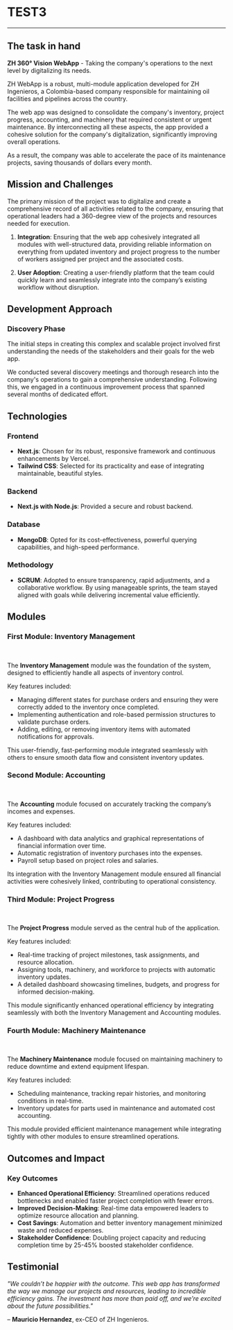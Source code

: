 # TEST3

---

<div style={{ marginTop: '40px', marginBottom: '40px', borderTop: '4px solid #B990FF' }} />

## The task in hand

<div style={{ marginTop: '20px' }} />

**ZH 360° Vision WebApp** - Taking the company's operations to the next level by digitalizing its needs.
<br/>

ZH WebApp is a robust, multi-module application developed for ZH Ingenieros, a Colombia-based company responsible for maintaining oil facilities and pipelines across the country.  

The web app was designed to consolidate the company's inventory, project progress, accounting, and machinery that required consistent or urgent maintenance. By interconnecting all these aspects, the app provided a cohesive solution for the company's digitalization, significantly improving overall operations.  

As a result, the company was able to accelerate the pace of its maintenance projects, saving thousands of dollars every month.

<div style={{ marginTop: '40px', marginBottom: '40px', borderTop: '4px solid #B990FF' }} />

## Mission and Challenges

<div style={{ marginTop: '20px' }} />


The primary mission of the project was to digitalize and create a comprehensive record of all activities related to the company, ensuring that operational leaders had a 360-degree view of the projects and resources needed for execution.  

<div style={{ marginTop: '20px', marginBottom: '20px', borderTop: '2px solid #666' }} />


1. **Integration**: Ensuring that the web app cohesively integrated all modules with well-structured data, providing reliable information on everything from updated inventory and project progress to the number of workers assigned per project and the associated costs.  

2. **User Adoption**: Creating a user-friendly platform that the team could quickly learn and seamlessly integrate into the company’s existing workflow without disruption.

<div style={{ marginTop: '40px', marginBottom: '40px', borderTop: '4px solid #B990FF' }} />

## Development Approach

<div style={{ marginTop: '20px' }} />

### Discovery Phase

The initial steps in creating this complex and scalable project involved first understanding the needs of the stakeholders and their goals for the web app.  

We conducted several discovery meetings and thorough research into the company's operations to gain a comprehensive understanding. Following this, we engaged in a continuous improvement process that spanned several months of dedicated effort.

<div style={{ marginTop: '40px', marginBottom: '40px', borderTop: '4px solid #B990FF' }} />

## Technologies

<div style={{ marginTop: '20px' }} />

### Frontend

- **Next.js**: Chosen for its robust, responsive framework and continuous enhancements by Vercel.  
- **Tailwind CSS**: Selected for its practicality and ease of integrating maintainable, beautiful styles.

<div style={{ marginTop: '20px', marginBottom: '20px', borderTop: '2px solid #666' }} />

### Backend

- **Next.js with Node.js**: Provided a secure and robust backend.

<div style={{ marginTop: '20px', marginBottom: '20px', borderTop: '2px solid #666' }} />

### Database

- **MongoDB**: Opted for its cost-effectiveness, powerful querying capabilities, and high-speed performance.

<div style={{ marginTop: '20px', marginBottom: '20px', borderTop: '2px solid #666' }} />

### Methodology

- **SCRUM**: Adopted to ensure transparency, rapid adjustments, and a collaborative workflow. By using manageable sprints, the team stayed aligned with goals while delivering incremental value efficiently.

<div style={{ marginTop: '40px', marginBottom: '40px', borderTop: '4px solid #B990FF' }} />

## Modules

<div style={{ marginTop: '20px' }} />

### **First Module: Inventory Management**
<br/>

The **Inventory Management** module was the foundation of the system, designed to efficiently handle all aspects of inventory control.  

Key features included:  
- Managing different states for purchase orders and ensuring they were correctly added to the inventory once completed.  
- Implementing authentication and role-based permission structures to validate purchase orders.  
- Adding, editing, or removing inventory items with automated notifications for approvals.  

This user-friendly, fast-performing module integrated seamlessly with others to ensure smooth data flow and consistent inventory updates.

<div style={{ marginTop: '20px', marginBottom: '20px', borderTop: '2px solid #666' }} />

### **Second Module: Accounting**
<br/>

The **Accounting** module focused on accurately tracking the company’s incomes and expenses.  

Key features included:  
- A dashboard with data analytics and graphical representations of financial information over time.  
- Automatic registration of inventory purchases into the expenses.  
- Payroll setup based on project roles and salaries.  

Its integration with the Inventory Management module ensured all financial activities were cohesively linked, contributing to operational consistency.

<div style={{ marginTop: '20px', marginBottom: '20px', borderTop: '2px solid #666' }} />

### **Third Module: Project Progress**
<br/>

The **Project Progress** module served as the central hub of the application.  

Key features included:  
- Real-time tracking of project milestones, task assignments, and resource allocation.  
- Assigning tools, machinery, and workforce to projects with automatic inventory updates.  
- A detailed dashboard showcasing timelines, budgets, and progress for informed decision-making.  

This module significantly enhanced operational efficiency by integrating seamlessly with both the Inventory Management and Accounting modules.

<div style={{ marginTop: '20px', marginBottom: '20px', borderTop: '2px solid #666' }} />

### **Fourth Module: Machinery Maintenance**
<br/>

The **Machinery Maintenance** module focused on maintaining machinery to reduce downtime and extend equipment lifespan.  

Key features included:  
- Scheduling maintenance, tracking repair histories, and monitoring conditions in real-time.  
- Inventory updates for parts used in maintenance and automated cost accounting.  

This module provided efficient maintenance management while integrating tightly with other modules to ensure streamlined operations.

<div style={{ marginTop: '40px', marginBottom: '40px', borderTop: '4px solid #B990FF' }} />

## Outcomes and Impact

<div style={{ marginTop: '20px' }} />

### Key Outcomes

- **Enhanced Operational Efficiency**: Streamlined operations reduced bottlenecks and enabled faster project completion with fewer errors.  
- **Improved Decision-Making**: Real-time data empowered leaders to optimize resource allocation and planning.  
- **Cost Savings**: Automation and better inventory management minimized waste and reduced expenses.  
- **Stakeholder Confidence**: Doubling project capacity and reducing completion time by 25-45% boosted stakeholder confidence.  

<div style={{ marginTop: '40px', marginBottom: '40px', borderTop: '4px solid #B990FF' }} />

## Testimonial

*"We couldn’t be happier with the outcome. This web app has transformed the way we manage our projects and resources, leading to incredible efficiency gains. The investment has more than paid off, and we’re excited about the future possibilities."*  

– **Mauricio Hernandez**, ex-CEO of ZH Ingenieros.
